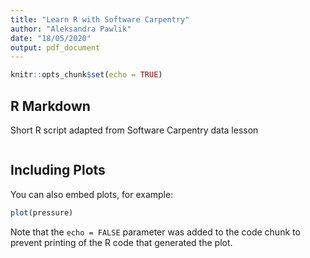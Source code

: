 ```yaml
---
title: "Learn R with Software Carpentry"
author: "Aleksandra Pawlik"
date: "18/05/2020"
output: pdf_document
---
```


```r
knitr::opts_chunk$set(echo = TRUE)
```

## R Markdown
Short R script adapted from Software Carpentry data lesson 


```r

```

## Including Plots

You can also embed plots, for example:

```r
plot(pressure)
```

Note that the `echo = FALSE` parameter was added to the code chunk to prevent printing of the R code that generated the plot.
